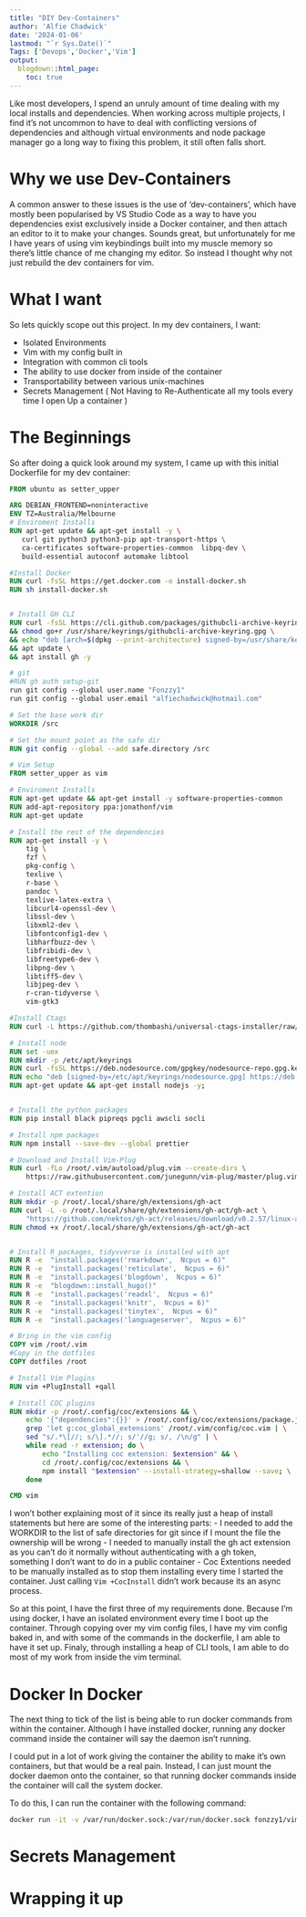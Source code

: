 ```yaml
---
title: "DIY Dev-Containers"
author: 'Alfie Chadwick'
date: '2024-01-06'
lastmod: "`r Sys.Date()`"
Tags: ['Devops','Docker','Vim']
output:
  blogdown::html_page:
    toc: true
---
```


Like most developers, I spend an unruly amount of time dealing with my local installs and dependencies. When working across multiple projects, I find it's not uncommon to have to deal with conflicting versions of dependencies and although virtual environments and node package manager go a long way to fixing this problem, it still often falls short. 

# Why we use Dev-Containers

A common answer to these issues is the use of 'dev-containers', which have mostly been popularised by VS Studio Code as a way to have you dependencies exist exclusively inside a Docker container, and then attach an editor to it to make your changes. Sounds great, but unfortunately for me I have years of using vim keybindings built into my muscle memory so there's little chance of me changing my editor. So instead I thought why not just rebuild the dev containers for vim.

# What I want

So lets quickly scope out this project. In my dev containers, I want:

 - Isolated Environments
 - Vim with my config built in
 - Integration with common cli tools
 - The ability to use docker from inside of the container
 - Transportability between various unix-machines
 - Secrets Management ( Not Having to Re-Authenticate  all my tools every time I open Up a container )
 
# The Beginnings

So after doing a quick look around my system, I came up with this initial Dockerfile for my dev container:

```dockerfile
FROM ubuntu as setter_upper

ARG DEBIAN_FRONTEND=noninteractive
ENV TZ=Australia/Melbourne
# Enviroment Installs
RUN apt-get update && apt-get install -y \
   curl git python3 python3-pip apt-transport-https \
   ca-certificates software-properties-common  libpq-dev \
   build-essential autoconf automake libtool

#Install Docker
RUN curl -fsSL https://get.docker.com -o install-docker.sh
RUN sh install-docker.sh


# Install GH CLI
RUN curl -fsSL https://cli.github.com/packages/githubcli-archive-keyring.gpg | dd of=/usr/share/keyrings/githubcli-archive-keyring.gpg \
&& chmod go+r /usr/share/keyrings/githubcli-archive-keyring.gpg \
&& echo "deb [arch=$(dpkg --print-architecture) signed-by=/usr/share/keyrings/githubcli-archive-keyring.gpg] https://cli.github.com/packages stable main" | tee /etc/apt/sources.list.d/github-cli.list > /dev/null \
&& apt update \
&& apt install gh -y

# git
#RUN gh auth setup-git
run git config --global user.name "Fonzzy1"
run git config --global user.email "alfiechadwick@hotmail.com"

# Set the base work dir
WORKDIR /src

# Set the mount point as the safe dir
RUN git config --global --add safe.directory /src

# Vim Setup
FROM setter_upper as vim

# Enviroment Installs
RUN apt-get update && apt-get install -y software-properties-common
RUN add-apt-repository ppa:jonathonf/vim
RUN apt-get update

# Install the rest of the dependencies
RUN apt-get install -y \
    tig \
    fzf \
    pkg-config \
    texlive \
    r-base \
    pandoc \
    texlive-latex-extra \
    libcurl4-openssl-dev \
    libssl-dev \
    libxml2-dev \
    libfontconfig1-dev \
    libharfbuzz-dev \
    libfribidi-dev \
    libfreetype6-dev \
    libpng-dev \
    libtiff5-dev \
    libjpeg-dev \
    r-cran-tidyverse \
    vim-gtk3

#Install Ctags
RUN curl -L https://github.com/thombashi/universal-ctags-installer/raw/master/universal_ctags_installer.sh | bash

# Install node
RUN set -uex
RUN mkdir -p /etc/apt/keyrings
RUN curl -fsSL https://deb.nodesource.com/gpgkey/nodesource-repo.gpg.key | gpg --dearmor -o /etc/apt/keyrings/nodesource.gpg
RUN echo "deb [signed-by=/etc/apt/keyrings/nodesource.gpg] https://deb.nodesource.com/node_20.x nodistro main" |  tee /etc/apt/sources.list.d/nodesource.list
RUN apt-get update && apt-get install nodejs -y;


# Install the python packages
RUN pip install black pipreqs pgcli awscli socli

# Install npm packages
RUN npm install --save-dev --global prettier

# Download and Install Vim-Plug
RUN curl -fLo /root/.vim/autoload/plug.vim --create-dirs \
    https://raw.githubusercontent.com/junegunn/vim-plug/master/plug.vim

# Install ACT extention
RUN mkdir -p /root/.local/share/gh/extensions/gh-act
RUN curl -L -o /root/.local/share/gh/extensions/gh-act/gh-act \
    "https://github.com/nektos/gh-act/releases/download/v0.2.57/linux-amd64"
RUN chmod +x /root/.local/share/gh/extensions/gh-act/gh-act


# Install R packages, tidyvverse is installed with apt
RUN R -e  "install.packages('rmarkdown',  Ncpus = 6)"
RUN R -e  "install.packages('reticulate',  Ncpus = 6)"
RUN R -e  "install.packages('blogdown',  Ncpus = 6)"
RUN R -e  "blogdown::install_hugo()"
RUN R -e  "install.packages('readxl',  Ncpus = 6)"
RUN R -e  "install.packages('knitr',  Ncpus = 6)"
RUN R -e  "install.packages('tinytex',  Ncpus = 6)"
RUN R -e  "install.packages('languageserver',  Ncpus = 6)"

# Bring in the vim config
COPY vim /root/.vim
#Copy in the dotfiles
COPY dotfiles /root

# Install Vim Plugins
RUN vim +PlugInstall +qall

# Install COC plugins
RUN mkdir -p /root/.config/coc/extensions && \
    echo '{"dependencies":{}}' > /root/.config/coc/extensions/package.json && \
    grep 'let g:coc_global_extensions' /root/.vim/config/coc.vim | \
    sed "s/.*\[//; s/\].*//; s/'//g; s/, /\n/g" | \
    while read -r extension; do \
        echo "Installing coc extension: $extension" && \
        cd /root/.config/coc/extensions && \
        npm install "$extension" --install-strategy=shallow --save; \
    done

CMD vim
```

I won't bother explaining most of it since its really just a heap of install statements but here are some of the interesting parts:
 - I needed to add the WORKDIR to the list of safe directories for git since if I mount the file the ownership will be wrong
 - I needed to manually install the gh act extension as you can't do it normally without authenticating with a gh token, something I don't want to do in a public container
 - Coc Extentions needed to be manually installed as to stop them installing every time I started the container. Just calling `Vim +CocInstall` didn't work because its an async process.

So at this point, I have the first three of my requirements done. Because I'm using docker, I have an isolated environment every time I boot up the container. Through copying over my vim config files, I have my vim config baked in, and with some of the commands in the dockerfile, I am able to have it set up. Finaly, through installing a heap of CLI tools, I am able to do most of my work from inside the vim terminal.

# Docker In Docker

The next thing to tick of the list is being able to run docker commands from within the container. Although I have installed docker, running any docker command inside the container will say the daemon isn't running.

I could put in a lot of work giving the container the ability to make it's own containers, but that would be a real pain. Instead, I can just mount the docker daemon onto the container, so that running docker commands inside the container will call the system docker.

To do this, I can run the container with the following command:

```bash
docker run -it -v /var/run/docker.sock:/var/run/docker.sock fonzzy1/vim

```

# Secrets Management


# Wrapping it up
